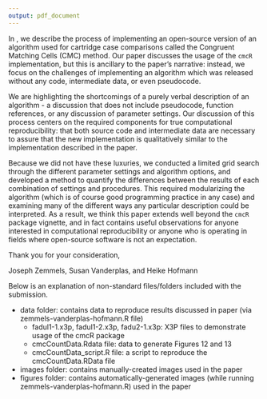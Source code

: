 ```yaml
---
output: pdf_document
---
```


In \textit{A Study in Reproducibility: The Congruent Matching Cells Algorithm and cmcR package}, we describe the process of implementing an open-source version of an algorithm used for cartridge case comparisons called the Congruent Matching Cells (CMC) method. 
Our paper discusses the usage of the `cmcR` implementation, but this is ancillary to the paper's narrative: instead, we focus on the challenges of implementing an algorithm which was released without any code, intermediate data, or even pseudocode. 

We are highlighting the shortcomings of a purely verbal description of an algorithm - a discussion that does not include pseudocode, function references, or any discussion of parameter settings. 
Our discussion of this process centers on the required components for true computational reproducibility: that both source code and intermediate data are necessary to assure that the new implementation is qualitatively similar to the implementation described in the paper. 

Because we did not have these luxuries, we conducted a limited grid search through the different parameter settings and algorithm options, and developed a method to quantify the differences between the results of each combination of settings and procedures. 
This required modularizing the algorithm (which is of course good programming practice in any case) and examining many of the different ways any particular description could be interpreted. 
As a result, we think this paper extends well beyond the `cmcR` package vignette, and in fact contains useful observations for anyone interested in computational reproducibility or anyone who is operating in fields where open-source software is not an expectation. 

Thank you for your consideration,

Joseph Zemmels, Susan Vanderplas, and Heike Hofmann

Below is an explanation of non-standard files/folders included with the submission.

- data folder: contains data to reproduce results discussed in paper (via zemmels-vanderplas-hofmann.R file)
  - fadul1-1.x3p, fadul1-2.x3p, fadu2-1.x3p: X3P files to demonstrate usage of the cmcR package
  - cmcCountData.Rdata file: data to generate Figures 12 and 13
  - cmcCountData_script.R file: a script to reproduce the cmcCountData.RData file
- images folder: contains manually-created images used in the paper
- figures folder: contains automatically-generated images (while running zemmels-vanderplas-hofmann.R) used in the paper
